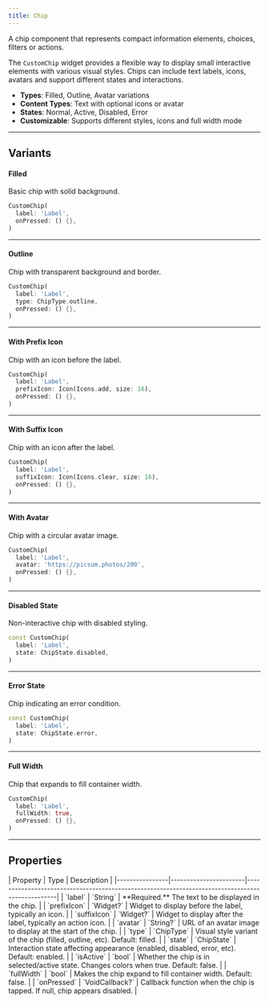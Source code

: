 ```yaml
---
title: Chip
---
```



A chip component that represents compact information elements, choices, filters or actions.

The `CustomChip` widget provides a flexible way to display small interactive elements with various visual styles. Chips can include text labels, icons, avatars and support different states and interactions.

- **Types**: Filled, Outline, Avatar variations
- **Content Types**: Text with optional icons or avatar
- **States**: Normal, Active, Disabled, Error
- **Customizable**: Supports different styles, icons and full width mode

---

## Variants

#### Filled
Basic chip with solid background.

<Preview src="chip?style=filled">

```dart
CustomChip(
  label: 'Label',
  onPressed: () {},
)
```

</Preview>

---

#### Outline
Chip with transparent background and border.

<Preview src="chip?style=outline">

```dart
CustomChip(
  label: 'Label',
  type: ChipType.outline,
  onPressed: () {},
)
```

</Preview>

---

#### With Prefix Icon
Chip with an icon before the label.

<Preview src="chip?style=prefixIcon">

```dart
CustomChip(
  label: 'Label',
  prefixIcon: Icon(Icons.add, size: 16),
  onPressed: () {},
)
```

</Preview>

---

#### With Suffix Icon
Chip with an icon after the label.

<Preview src="chip?style=suffixIcon">

```dart
CustomChip(
  label: 'Label',
  suffixIcon: Icon(Icons.clear, size: 16),
  onPressed: () {},
)
```

</Preview>

---

#### With Avatar
Chip with a circular avatar image.

<Preview src="chip?style=avatar">

```dart
CustomChip(
  label: 'Label',
  avatar: 'https://picsum.photos/200',
  onPressed: () {},
)
```

</Preview>

---

#### Disabled State
Non-interactive chip with disabled styling.

<Preview src="chip?style=disabled">

```dart
const CustomChip(
  label: 'Label',
  state: ChipState.disabled,
)
```

</Preview>

---

#### Error State
Chip indicating an error condition.

<Preview src="chip?style=error">

```dart
const CustomChip(
  label: 'Label',
  state: ChipState.error,
)
```

</Preview>

---

#### Full Width
Chip that expands to fill container width.

<Preview src="chip?style=fullWidth">

```dart
CustomChip(
  label: 'Label',
  fullWidth: true,
  onPressed: () {},
)
```

</Preview>

---

## Properties

<div class="docs-table">
| Property       | Type                  | Description                                                                                     |
|----------------|-----------------------|-------------------------------------------------------------------------------------------------|
| `label`        | `String`              | **Required.** The text to be displayed in the chip.                                             |
| `prefixIcon`   | `Widget?`             | Widget to display before the label, typically an icon.                                          |
| `suffixIcon`   | `Widget?`             | Widget to display after the label, typically an action icon.                                    |
| `avatar`       | `String?`             | URL of an avatar image to display at the start of the chip.                                     |
| `type`         | `ChipType`            | Visual style variant of the chip (filled, outline, etc). Default: filled.                       |
| `state`        | `ChipState`           | Interaction state affecting appearance (enabled, disabled, error, etc). Default: enabled.        |
| `isActive`     | `bool`                | Whether the chip is in selected/active state. Changes colors when true. Default: false.         |
| `fullWidth`    | `bool`                | Makes the chip expand to fill container width. Default: false.                                  |
| `onPressed`    | `VoidCallback?`       | Callback function when the chip is tapped. If null, chip appears disabled.                      |

</div>
